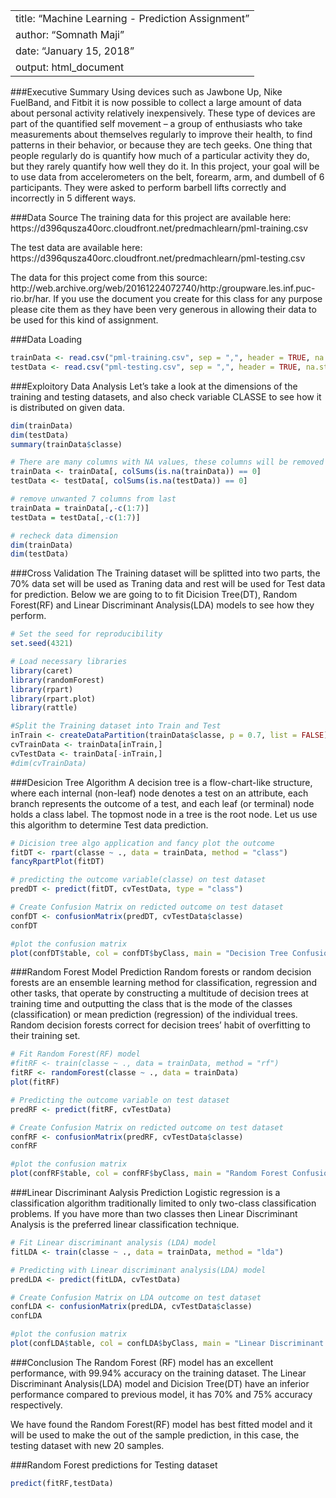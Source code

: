 ﻿---
title: "Machine Learning - Prediction Assignment"
author: "Somnath Maji"
date: "January 15, 2018"
output: html_document
---

###Executive Summary
Using devices such as Jawbone Up, Nike FuelBand, and Fitbit it is now possible to collect a large amount of data about personal activity relatively inexpensively. These type of devices are part of the quantified self movement – a group of enthusiasts who take measurements about themselves regularly to improve their health, to find patterns in their behavior, or because they are tech geeks. One thing that people regularly do is quantify how much of a particular activity they do, but they rarely quantify how well they do it. In this project, your goal will be to use data from accelerometers on the belt, forearm, arm, and dumbell of 6 participants. They were asked to perform barbell lifts correctly and incorrectly in 5 different ways. 

###Data Source
The training data for this project are available here: https://d396qusza40orc.cloudfront.net/predmachlearn/pml-training.csv

The test data are available here: https://d396qusza40orc.cloudfront.net/predmachlearn/pml-testing.csv

The data for this project come from this source: http://web.archive.org/web/20161224072740/http:/groupware.les.inf.puc-rio.br/har. If you use the document you create for this class for any purpose please cite them as they have been very generous in allowing their data to be used for this kind of assignment.

###Data Loading
```r
trainData <- read.csv("pml-training.csv", sep = ",", header = TRUE, na.strings = c('#DIV/0', '', 'NA'))
testData <- read.csv("pml-testing.csv", sep = ",", header = TRUE, na.strings = c('#DIV/0', '', 'NA'))
```

###Exploitory Data Analysis
Let’s take a look at the dimensions of the training and testing datasets, and also check variable CLASSE to see how it is distributed on given data.

```r
dim(trainData)
dim(testData)
summary(trainData$classe)

# There are many columns with NA values, these columns will be removed now
trainData <- trainData[, colSums(is.na(trainData)) == 0]
testData <- testData[, colSums(is.na(testData)) == 0]

# remove unwanted 7 columns from last
trainData = trainData[,-c(1:7)]
testData = testData[,-c(1:7)]

# recheck data dimension
dim(trainData)
dim(testData)
```

###Cross Validation
The Training dataset will be splitted into two parts, the 70% data set will be used as Traning data and rest will be used for Test data for prediction. Below we are going to to fit Dicision Tree(DT), Random Forest(RF) and Linear Discriminant Analysis(LDA) models to see how they perform.

```r
# Set the seed for reproducibility
set.seed(4321)

# Load necessary libraries 
library(caret)
library(randomForest)
library(rpart)
library(rpart.plot)
library(rattle)

#Split the Training dataset into Train and Test 
inTrain <- createDataPartition(trainData$classe, p = 0.7, list = FALSE)
cvTrainData <- trainData[inTrain,]
cvTestData <- trainData[-inTrain,]
#dim(cvTrainData)
```

###Desicion Tree Algorithm
A decision tree is a flow-chart-like structure, where each internal (non-leaf) node denotes a test on an attribute, each branch represents the outcome of a test, and each leaf (or terminal) node holds a class label. The topmost node in a tree is the root node. Let us use this algorithm to determine Test data prediction.

```r
# Dicision tree algo application and fancy plot the outcome
fitDT <- rpart(classe ~ ., data = trainData, method = "class")
fancyRpartPlot(fitDT)

# predicting the outcome variable(classe) on test dataset
predDT <- predict(fitDT, cvTestData, type = "class")

# Create Confusion Matrix on redicted outcome on test dataset
confDT <- confusionMatrix(predDT, cvTestData$classe)
confDT

#plot the confusion matrix
plot(confDT$table, col = confDT$byClass, main = "Decision Tree Confusion Matrix")
```


###Random Forest Model Prediction
Random forests or random decision forests are an ensemble learning method for classification, regression and other tasks, that operate by constructing a multitude of decision trees at training time and outputting the class that is the mode of the classes (classification) or mean prediction (regression) of the individual trees. Random decision forests correct for decision trees' habit of overfitting to their training set.

```r
# Fit Random Forest(RF) model
#fitRF <- train(classe ~ ., data = trainData, method = "rf")
fitRF <- randomForest(classe ~ ., data = trainData)
plot(fitRF)

# Predicting the outcome variable on test dataset
predRF <- predict(fitRF, cvTestData)

# Create Confusion Matrix on redicted outcome on test dataset
confRF <- confusionMatrix(predRF, cvTestData$classe)
confRF

#plot the confusion matrix
plot(confRF$table, col = confRF$byClass, main = "Random Forest Confusion Matrix")
```

###Linear Discriminant Aalysis Prediction
Logistic regression is a classification algorithm traditionally limited to only two-class classification problems. If you have more than two classes then Linear Discriminant Analysis is the preferred linear classification technique.

```r
# Fit Linear discriminant analysis (LDA) model
fitLDA <- train(classe ~ ., data = trainData, method = "lda")

# Predicting with Linear discriminant analysis(LDA) model
predLDA <- predict(fitLDA, cvTestData)

# Create Confusion Matrix on LDA outcome on test dataset
confLDA <- confusionMatrix(predLDA, cvTestData$classe)
confLDA

#plot the confusion matrix
plot(confLDA$table, col = confLDA$byClass, main = "Linear Discriminant Aalysis Confusion Matrix")
```

###Conclusion
The Random Forest (RF) model has an excellent performance, with 99.94% accuracy on the training dataset.
The Linear Discriminant Analysis(LDA) model and Dicision Tree(DT) have an inferior performance compared to previous model, it has 70% and 75% accuracy respectively.

We have found the Random Forest(RF) model has best fitted model and it will be used to make the out of the sample prediction, in this case, the testing dataset with new 20 samples.

###Random Forest predictions for Testing dataset
```r
predict(fitRF,testData)
```
